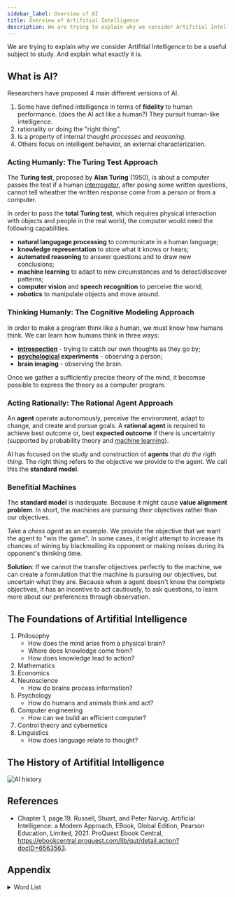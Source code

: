 ```yaml
---
sidebar_label: Overview of AI
title: Overview of Artifitial Intelligence
description: We are trying to explain why we consider Artifitial Intelligence to be a useful subject to study. And explain what exactly it is. Introduce AI history, and famous AI model. Such as LeNet, GPT-3, AlphGo
---
```



We are trying to explain why we consider Artifitial Intelligence to be a useful subject to study. And explain what exactly it is.

## What is AI?

Researchers have proposed 4 main different versions of AI.

1. Some have defined intelligence in terms of **fidelity** to human performance. (does the AI act like a human?) They pursuit human-like intelligence.
2. rationality or doing the "right thing".
3. Is a property of internal thought _processes_ and _reasoning_.
4. Others focus on intelligent behavior, an external characterization.

### Acting Humanly: The Turing Test Approach

The **Turing test**, proposed by **Alan Turing** (1950), is about a computer passes the test if a human [interrogator](https://dictionary.cambridge.org/dictionary/english/interrogator), after posing some written questions, cannot tell wheather the written response come from a person or from a computer.

In order to pass the **total Turing test**, which requires physical interaction with objects and people in the real world, the computer would need the following capabilities.

- **natural langugage processing** to communicate in a human language;
- **knowledge representation** to store what it knows or hears;
- **automated reasoning** to answer questions and to draw new conclusions;
- **machine learning** to adapt to new circumstances and to detect/discover patterns;
- **computer vision** and **speech recognition** to perceive the world;
- **robotics** to manipulate objects and move around.

### Thinking Humanly: The Cognitive Modeling Approach

In order to make a program think like a human, we must know how humans think. We can learn how humans think in three ways:

- **[introspection](https://dictionary.cambridge.org/dictionary/english/introspection)** - trying to catch our own thoughts as they go by;
- **[psychological](https://dictionary.cambridge.org/dictionary/english/psychological) experiments** - observing a person;
- **brain imaging** - observing the brain.

Once we gather a sufficiently precise theory of the mind, it becomse possible to express the theory as a computer program.

### Acting Rationally: The Rational Agent Approach

An **agent** operate autonomously, perceive the environment, adapt to change, and create and pursue goals.
A **rational agent** is required to achieve best outcome or, best **expected outcome**
if there is uncertainty (supported by probability theory and [machine learning](/university/cab420-machine-learning/machine-learning-basics#what-is-machine-learning)).

AI has focused on the study and construction of **agents** that _do the rigth thing_. The right thing refers to the objective we provide to the agent.
We call this the **standard model**.

### Benefitial Machines

The **standard model** is inadequate. Because it might cause **value alignment problem**.
In short, the machines are pursuing _their_ objectives rather than our objectives.

Take a _chess agent_ as an example. We provide the objective that we want the agent to "win the game".
In some cases, it might attempt to increase its chances of wining by blackmailing its opponent or making noises during its opponent's thiniking time.

**Solution**: If we cannot the transfer objectives perfectly to the machine, we can create a formulation that the machine is pursuing our objectives, but uncertain what they are.
Because when a agent doesn't know the complete objectives, it has an incentive to act cautiously, to ask questions, to learn more about our preferences through observation.

## The Foundations of Artifitial Intelligence

1. Philosophy
   - How does the mind arise from a physical brain?
   - Where does knowledge come from?
   - How does knowledge lead to action?
2. Mathematics
3. Economics
4. Neuroscience
   - How do brains process information?
5. Psychology
   - How do humans and animals think and act?
6. Computer engineering
   - How can we build an efficient computer?
7. Control theory and cybernetics
8. Linguistics
   - How does language relate to thought?

## The History of Artifitial Intelligence

![AI history](./_assets-01/ai-history.png)

## References

- Chapter 1, page.19. Russell, Stuart, and Peter Norvig. Artificial Intelligence: a Modern Approach, EBook, Global Edition, Pearson Education, Limited, 2021. ProQuest Ebook Central, https://ebookcentral.proquest.com/lib/qut/detail.action?docID=6563563.

## Appendix

<details>
<summary>Word List</summary>

<WordCardList words={["interrogator", "introspection", "psychological", 
            "cognitive", "rigorous", "erudition", "pervasive", "inception", "defer", "cybernetics"]} />
</details>
